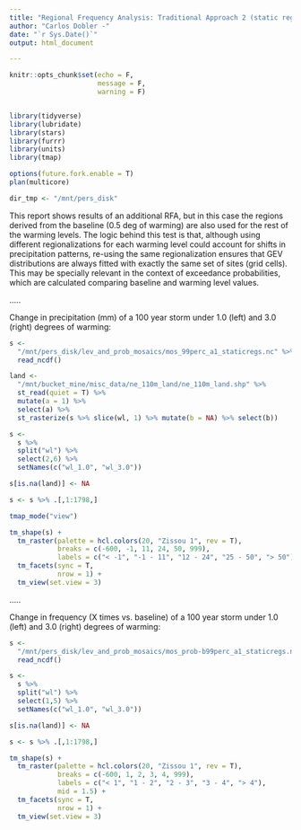 ```yaml
---
title: "Regional Frequency Analysis: Traditional Approach 2 (static regions)"
author: "Carlos Dobler -"
date: "`r Sys.Date()`"
output: html_document

---
```



```r

knitr::opts_chunk$set(echo = F,
                      message = F,
                      warning = F)


library(tidyverse)
library(lubridate)
library(stars)
library(furrr)
library(units)
library(tmap)

options(future.fork.enable = T)
plan(multicore)

dir_tmp <- "/mnt/pers_disk"

```


This report shows results of an additional RFA, but in this case the regions derived from the baseline (0.5 deg of warming) are also used for the rest of the warming levels. The logic behind this test is that, although using different regionalizations for each warming level could account for shifts in precipitation patterns, re-using the same regionalization ensures that GEV distributions are always fitted with exactly the same set of sites (grid cells). This may be specially relevant in the context of exceedance probabilities, which are calculated comparing baseline and warming level values.   


.....  

Change in precipitation (mm) of a 100 year storm under 1.0 (left) and 3.0 (right) degrees of warming:  

```r

s <-
  "/mnt/pers_disk/lev_and_prob_mosaics/mos_99perc_a1_staticregs.nc" %>%
  read_ncdf()

land <-
  "/mnt/bucket_mine/misc_data/ne_110m_land/ne_110m_land.shp" %>%
  st_read(quiet = T) %>%
  mutate(a = 1) %>%
  select(a) %>%
  st_rasterize(s %>% slice(wl, 1) %>% mutate(b = NA) %>% select(b))

s <-
  s %>%
  split("wl") %>%
  select(2,6) %>%
  setNames(c("wl_1.0", "wl_3.0"))

s[is.na(land)] <- NA

s <- s %>% .[,1:1798,]

tmap_mode("view")

tm_shape(s) +
  tm_raster(palette = hcl.colors(20, "Zissou 1", rev = T),
            breaks = c(-600, -1, 11, 24, 50, 999),
            labels = c("< -1", "-1 - 11", "12 - 24", "25 - 50", "> 50")) +
  tm_facets(sync = T,
            nrow = 1) +
  tm_view(set.view = 3)


```

..... 

Change in frequency (X times vs. baseline) of a 100 year storm under 1.0 (left) and 3.0 (right) degrees of warming:

```r

s <-
  "/mnt/pers_disk/lev_and_prob_mosaics/mos_prob-b99perc_a1_staticregs.nc" %>%
  read_ncdf()

s <-
  s %>%
  split("wl") %>%
  select(1,5) %>%
  setNames(c("wl_1.0", "wl_3.0"))

s[is.na(land)] <- NA

s <- s %>% .[,1:1798,]

tm_shape(s) +
  tm_raster(palette = hcl.colors(20, "Zissou 1", rev = T),
            breaks = c(-600, 1, 2, 3, 4, 999),
            labels = c("< 1", "1 - 2", "2 - 3", "3 - 4", "> 4"),
            mid = 1.5) +
  tm_facets(sync = T,
            nrow = 1) +
  tm_view(set.view = 3)


```

















